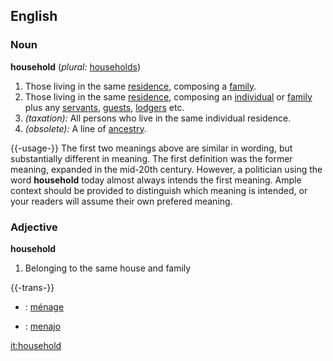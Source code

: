 ==English==

===Noun===
'''household'''  (''plural:'' [[households]])
#Those living in the same [[residence]], composing a [[family]].
#Those living in the same [[residence]], composing an [[individual]] or [[family]] plus any [[servant]]s, [[guest]]s, [[lodger]]s etc.
#''(taxation):'' All persons who live in the same individual residence.
#''(obsolete):'' A line of [[ancestry]].

{{-usage-}}
The first two meanings above are similar in wording, but substantially different in meaning.  The first definition was the former meaning, expanded in the mid-20th century.  However, a politician using the word '''household''' today almost always intends the first meaning.  Ample context should be provided to distinguish which meaning is intended, or your readers will assume their own prefered meaning.

===Adjective===
'''household'''
#Belonging to the same house and family

{{-trans-}}

* {{fr}} : [[ménage]]
* {{io}} : [[menajo]]

[[it:household]]
